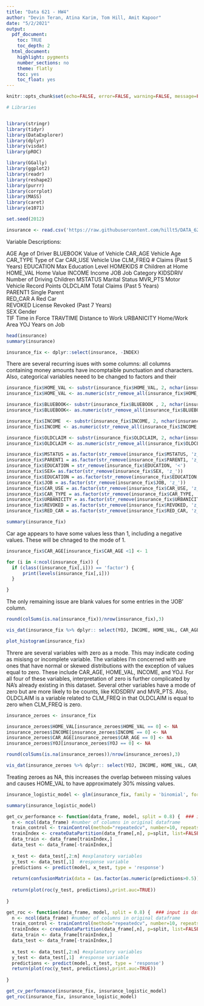 ```yaml
---
title: "Data 621 - HW4"
author: "Devin Teran, Atina Karim, Tom Hill, Amit Kapoor"
date: "5/2/2021"
output:
  pdf_document:
    toc: TRUE
    toc_depth: 2 
  html_document:
    highlight: pygments
    number_sections: no
    theme: flatly
    toc: yes
    toc_float: yes
---
```


```r
knitr::opts_chunk$set(echo=FALSE, error=FALSE, warning=FALSE, message=FALSE)
```

```r


# Libraries


library(stringr)
library(tidyr)
library(DataExplorer)        
library(dplyr)
library(visdat)
library(pROC)

library(GGally)
library(ggplot2)
library(readr)
library(reshape2)
library(purrr)
library(corrplot)
library(MASS)
library(caret)
library(e1071)

set.seed(2012)


```


```r
insurance <- read.csv('https://raw.githubusercontent.com/hillt5/DATA_621/master/HW4/insurance_training_data.csv', stringsAsFactors =  FALSE)
```

Variable Descriptions:

AGE Age of Driver 
BLUEBOOK Value of Vehicle
CAR_AGE Vehicle Age 
CAR_TYPE Type of Car
CAR_USE Vehicle Use
CLM_FREQ # Claims (Past 5 Years)
EDUCATION Max Education Level
HOMEKIDS # Children at Home 
HOME_VAL Home Value 
INCOME Income
JOB Job Category
KIDSDRIV Number of Driving Children 
MSTATUS Marital Status 
MVR_PTS Motor Vehicle Record Points 
OLDCLAIM Total Claims (Past 5 Years)  
PARENT1 Single Parent  
RED_CAR A Red Car  
REVOKED License Revoked (Past 7 Years)  
SEX Gender  
TIF Time in Force 
TRAVTIME Distance to Work 
URBANICITY Home/Work Area 
YOJ Years on Job  


```r

head(insurance)
summary(insurance)

insurance_fix <- dplyr::select(insurance, -INDEX)

```

There are several recurring isues with some columns: all columns containing money amounts have incomptaible punctuation and characters. Also, categorical variables neeed to be changed to factors and their 


```r

insurance_fix$HOME_VAL <- substr(insurance_fix$HOME_VAL, 2, nchar(insurance_fix$HOME_VAL))
insurance_fix$HOME_VAL <- as.numeric(str_remove_all(insurance_fix$HOME_VAL, "[[:punct:]]"))

insurance_fix$BLUEBOOK<- substr(insurance_fix$BLUEBOOK , 2, nchar(insurance_fix$BLUEBOOK ))
insurance_fix$BLUEBOOK<- as.numeric(str_remove_all(insurance_fix$BLUEBOOK,"[[:punct:]]"))

insurance_fix$INCOME  <- substr(insurance_fix$INCOME, 2, nchar(insurance_fix$INCOME))
insurance_fix$INCOME <- as.numeric(str_remove_all(insurance_fix$INCOME, "[[:punct:]]"))

insurance_fix$OLDCLAIM <- substr(insurance_fix$OLDCLAIM, 2, nchar(insurance_fix$OLDCLAIM))
insurance_fix$OLDCLAIM <- as.numeric(str_remove_all(insurance_fix$OLDCLAIM, "[[:punct:]]"))

```


```r

insurance_fix$MSTATUS = as.factor(str_remove(insurance_fix$MSTATUS, 'z_'))
insurance_fix$PARENT1 = as.factor(str_remove(insurance_fix$PARENT1, 'z_'))
insurance_fix$EDUCATION = str_remove(insurance_fix$EDUCATION, '<')
insurance_fix$SEX= as.factor(str_remove(insurance_fix$SEX, 'z_'))
insurance_fix$EDUCATION = as.factor(str_remove(insurance_fix$EDUCATION, 'z_'))
insurance_fix$JOB = as.factor(str_remove(insurance_fix$JOB, 'z_'))
insurance_fix$CAR_USE = as.factor(str_remove(insurance_fix$CAR_USE, 'z_'))
insurance_fix$CAR_TYPE = as.factor(str_remove(insurance_fix$CAR_TYPE, 'z_'))
insurance_fix$URBANICITY = as.factor(str_remove(insurance_fix$URBANICITY, 'z_'))
insurance_fix$REVOKED = as.factor(str_remove(insurance_fix$REVOKED, 'z_'))
insurance_fix$RED_CAR = as.factor(str_remove(insurance_fix$RED_CAR, 'z_'))
```


```r

summary(insurance_fix)

```

Car age appears to have some values less than 1, including a negative values. These will be chnaged to the mode of 1.
```r

insurance_fix$CAR_AGE[insurance_fix$CAR_AGE <1] <- 1


```


```r

for (i in 4:ncol(insurance_fix)) {
  if (class((insurance_fix[,i])) == 'factor') {
      print(levels(insurance_fix[,i]))
  }

}

```


The only remaining issue are blank values for some entries in the 'JOB' column.


```r

round(colSums(is.na(insurance_fix))/nrow(insurance_fix),3)

vis_dat(insurance_fix %>% dplyr:: select(YOJ, INCOME, HOME_VAL, CAR_AGE))


```

```r


plot_histogram(insurance_fix)


```


Threre are several variables with zero as a mode. This may indicate coding as misisng or incomplete variable. The variables I'm concerned with are ones that have normal or skewed distributions with the exception of values equal to zero. These include CAR_AGE, HOME_VAL, INCOME, and YOJ.  For all four of these variables, interpretation of zero is further complicated by NA's already existing in this dataset. Several other variables have a mode of zero but are more likely to be counts, like KIDSDRIV and MVR_PTS. Also, OLDCLAIM is a variable related to CLM_FREQ in that OLDCLAIM is equal to zero when CLM_FREQ is zero. 


```r

insurance_zeroes <- insurance_fix

insurance_zeroes$HOME_VAL[insurance_zeroes$HOME_VAL == 0] <- NA
insurance_zeroes$INCOME[insurance_zeroes$INCOME == 0] <- NA
insurance_zeroes$CAR_AGE[insurance_zeroes$CAR_AGE == 0] <- NA
insurance_zeroes$YOJ[insurance_zeroes$YOJ == 0] <- NA

```


```r


round(colSums(is.na(insurance_zeroes))/nrow(insurance_zeroes),3)

vis_dat(insurance_zeroes %>% dplyr:: select(YOJ, INCOME, HOME_VAL, CAR_AGE))
```

Treating zeroes as NA, this increases the overlap between missing values and causes HOME_VAL to have approximately 30% missing values.







```r


insurance_logistic_model <- glm(insurance_fix, family = 'binomial', formula = TARGET_FLAG~.-TARGET_AMT)

summary(insurance_logistic_model)

```




```r
get_cv_performance <- function(data_frame, model, split = 0.8) {  ### input is dataframe for partitioning, model as generated by 'glm' function, by default 5-fold cross-validation
  n <- ncol(data_frame) #number of columns in original dataframe
  train_control <- trainControl(method="repeatedcv", number=10, repeats=3)
  trainIndex <- createDataPartition(data_frame[,n], p=split, list=FALSE)
  data_train <- data_frame[trainIndex,]
  data_test <- data_frame[-trainIndex,]
  
  x_test <- data_test[,2:n] #explanatory variables
  y_test <- data_test[,1]  #response variable
  predictions <- predict(model, x_test, type = 'response')
  
  return(confusionMatrix(data = (as.factor(as.numeric(predictions>0.5))), reference = as.factor(y_test)))
  
  return(plot(roc(y_test, predictions),print.auc=TRUE))
  
}
```


```r
get_roc <- function(data_frame, model, split = 0.8) {  ### input is dataframe for partitioning, model as generated by 'glm' function
  n <- ncol(data_frame) #number of columns in original dataframe
  train_control <- trainControl(method="repeatedcv", number=10, repeats=3)
  trainIndex <- createDataPartition(data_frame[,n], p=split, list=FALSE)
  data_train <- data_frame[trainIndex,]
  data_test <- data_frame[-trainIndex,]
  
  x_test <- data_test[,2:n] #explanatory variables
  y_test <- data_test[,1]  #response variable
  predictions <- predict(model, x_test, type = 'response')
  return(plot(roc(y_test, predictions),print.auc=TRUE))
  
}
```




```r

get_cv_performance(insurance_fix, insurance_logistic_model)
get_roc(insurance_fix, insurance_logistic_model)


```
